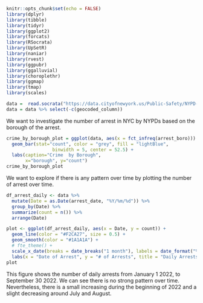 ```r
knitr::opts_chunk$set(echo = FALSE)
library(dplyr)
library(tibble)
library(tidyr)
library(ggplot2)
library(forcats)
library(RSocrata)
library(UpSetR)
library(naniar)
library(rvest)
library(ggpubr)
library(ggalluvial)
library(choroplethr)
library(ggmap)
library(tmap)
library(scales)
```

```r
data =  read.socrata("https://data.cityofnewyork.us/Public-Safety/NYPD-Arrest-Data-Year-to-Date-/uip8-fykc")
data = data %>% select(-c(geocoded_column))
```

We want to investigate the number of arrest in NYC by NYPDs based on the borough of the arrest.


```r
crime_by_borough_plot = ggplot(data, aes(x = fct_infreq(arrest_boro))) +
  geom_bar(stat="count", color = "grey", fill = "lightBlue", 
                 binwidth = 5, center = 52.5) +
  labs(caption="Crime  by Borough", 
       x="borough", y="count")
crime_by_borough_plot
```

We want to explore if there is any pattern over time by plotting the number of arrest over time.

```r
df_arrest_daily <- data %>%
  mutate(Date = as.Date(arrest_date, "%Y/%m/%d")) %>%
  group_by(Date) %>%
  summarize(count = n()) %>%
  arrange(Date)

plot <- ggplot(df_arrest_daily, aes(x = Date, y = count)) +
  geom_line(color = "#F2CA27", size = 0.5) +
  geom_smooth(color = "#1A1A1A") +
  # fte_theme() +
  scale_x_date(breaks = date_breaks("1 month"), labels = date_format("%m")) +
  labs(x = "Date of Arrest", y = "# of Arrests", title = "Daily Arrests from 01/01/2022 to 9/30/2022")
plot
```
This figure shows the number of daily arrests from January 1 2022, to September 30 2022. We can see there is no strong pattern over time. Nevertheless, there is a small increasing during the beginning of 2022 and a slight decreasing around July and August.

